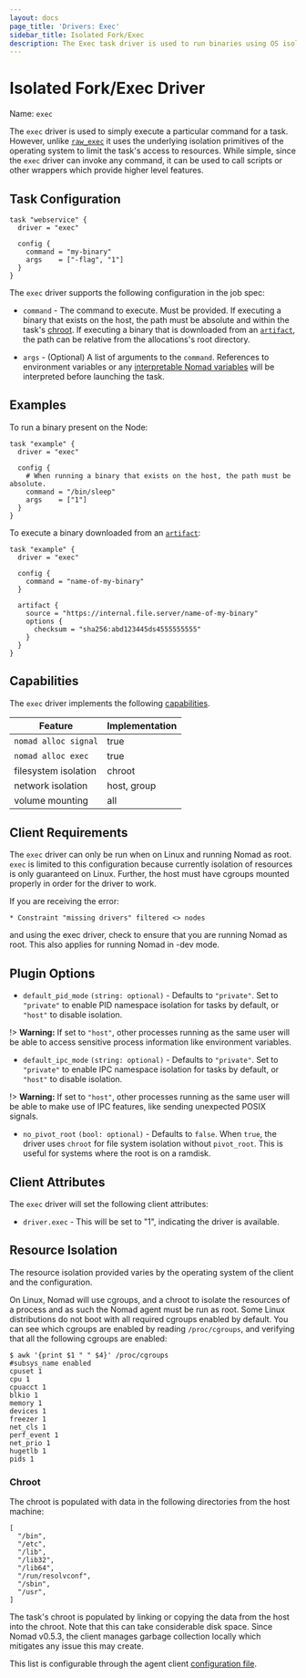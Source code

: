 ```yaml
---
layout: docs
page_title: 'Drivers: Exec'
sidebar_title: Isolated Fork/Exec
description: The Exec task driver is used to run binaries using OS isolation primitives.
---
```


# Isolated Fork/Exec Driver

Name: `exec`

The `exec` driver is used to simply execute a particular command for a task.
However, unlike [`raw_exec`](/docs/drivers/raw_exec) it uses the underlying isolation
primitives of the operating system to limit the task's access to resources. While
simple, since the `exec` driver can invoke any command, it can be used to call
scripts or other wrappers which provide higher level features.

## Task Configuration

```hcl
task "webservice" {
  driver = "exec"

  config {
    command = "my-binary"
    args    = ["-flag", "1"]
  }
}
```

The `exec` driver supports the following configuration in the job spec:

- `command` - The command to execute. Must be provided. If executing a binary
  that exists on the host, the path must be absolute and within the task's
  [chroot](#chroot). If executing a binary that is downloaded from
  an [`artifact`](/docs/job-specification/artifact), the path can be
  relative from the allocations's root directory.

- `args` - (Optional) A list of arguments to the `command`. References
  to environment variables or any [interpretable Nomad
  variables](/docs/runtime/interpolation) will be interpreted before
  launching the task.

## Examples

To run a binary present on the Node:

```hcl
task "example" {
  driver = "exec"

  config {
    # When running a binary that exists on the host, the path must be absolute.
    command = "/bin/sleep"
    args    = ["1"]
  }
}
```

To execute a binary downloaded from an
[`artifact`](/docs/job-specification/artifact):

```hcl
task "example" {
  driver = "exec"

  config {
    command = "name-of-my-binary"
  }

  artifact {
    source = "https://internal.file.server/name-of-my-binary"
    options {
      checksum = "sha256:abd123445ds4555555555"
    }
  }
}
```

## Capabilities

The `exec` driver implements the following [capabilities](/docs/internals/plugins/task-drivers#capabilities-capabilities-error).

| Feature              | Implementation |
| -------------------- | -------------- |
| `nomad alloc signal` | true           |
| `nomad alloc exec`   | true           |
| filesystem isolation | chroot         |
| network isolation    | host, group    |
| volume mounting      | all            |

## Client Requirements

The `exec` driver can only be run when on Linux and running Nomad as root.
`exec` is limited to this configuration because currently isolation of resources
is only guaranteed on Linux. Further, the host must have cgroups mounted properly
in order for the driver to work.

If you are receiving the error:

```
* Constraint "missing drivers" filtered <> nodes
```

and using the exec driver, check to ensure that you are running Nomad as root.
This also applies for running Nomad in -dev mode.

## Plugin Options

- `default_pid_mode` `(string: optional)` - Defaults to `"private"`. Set to
 `"private"` to enable PID namespace isolation for tasks by default, or `"host"` to
 disable isolation.

!> **Warning:** If set to `"host"`, other processes running as the same user will
 be able to access sensitive process information like environment variables.

- `default_ipc_mode` `(string: optional)` - Defaults to `"private"`. Set to
`"private"` to enable IPC namespace isolation for tasks by default,
 or `"host"` to disable isolation.

!> **Warning:** If set to `"host"`, other processes running as the same user will be
 able to make use of IPC features, like sending unexpected POSIX signals.

- `no_pivot_root` `(bool: optional)` - Defaults to `false`. When `true`, the driver uses `chroot`
  for file system isolation without `pivot_root`. This is useful for systems
  where the root is on a ramdisk.

## Client Attributes

The `exec` driver will set the following client attributes:

- `driver.exec` - This will be set to "1", indicating the driver is available.

## Resource Isolation

The resource isolation provided varies by the operating system of
the client and the configuration.

On Linux, Nomad will use cgroups, and a chroot to isolate the resources of a
process and as such the Nomad agent must be run as root. Some Linux
distributions do not boot with all required cgroups enabled by default. You
can see which cgroups are enabled by reading `/proc/cgroups`, and verifying
that all the following cgroups are enabled:

```
$ awk '{print $1 " " $4}' /proc/cgroups
#subsys_name enabled
cpuset 1
cpu 1
cpuacct 1
blkio 1
memory 1
devices 1
freezer 1
net_cls 1
perf_event 1
net_prio 1
hugetlb 1
pids 1
```

### Chroot

The chroot is populated with data in the following directories from the host
machine:

```
[
  "/bin",
  "/etc",
  "/lib",
  "/lib32",
  "/lib64",
  "/run/resolvconf",
  "/sbin",
  "/usr",
]
```

The task's chroot is populated by linking or copying the data from the host into
the chroot. Note that this can take considerable disk space. Since Nomad v0.5.3,
the client manages garbage collection locally which mitigates any issue this may
create.

This list is configurable through the agent client
[configuration file](/docs/configuration/client#chroot_env).
